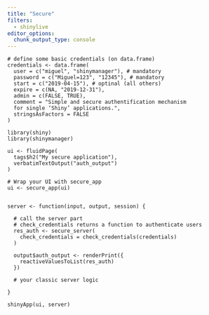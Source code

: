 ```yaml
---
title: "Secure"
filters:
  - shinylive
editor_options: 
  chunk_output_type: console
---
```


```shinylive-r

# define some basic credentials (on data.frame)
credentials <- data.frame(
  user = c("miguel", "shinymanager"), # mandatory
  password = c("Miguel=123", "12345"), # mandatory
  start = c("2019-04-15"), # optinal (all others)
  expire = c(NA, "2019-12-31"),
  admin = c(FALSE, TRUE),
  comment = "Simple and secure authentification mechanism 
  for single ‘Shiny’ applications.",
  stringsAsFactors = FALSE
)

library(shiny)
library(shinymanager)

ui <- fluidPage(
  tags$h2("My secure application"),
  verbatimTextOutput("auth_output")
)

# Wrap your UI with secure_app
ui <- secure_app(ui)


server <- function(input, output, session) {
  
  # call the server part
  # check_credentials returns a function to authenticate users
  res_auth <- secure_server(
    check_credentials = check_credentials(credentials)
  )
  
  output$auth_output <- renderPrint({
    reactiveValuesToList(res_auth)
  })
  
  # your classic server logic
  
}

shinyApp(ui, server)
```

